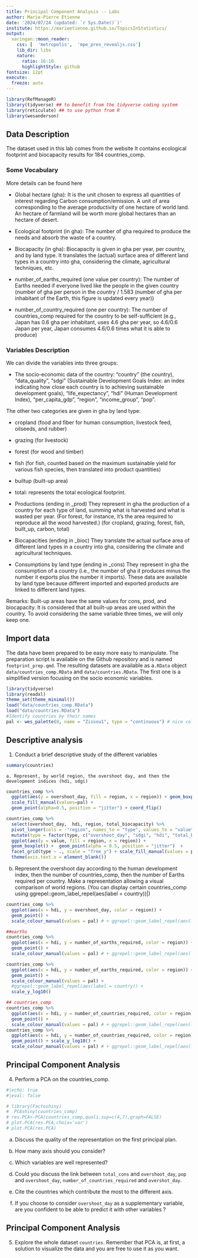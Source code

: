 ```yaml
---
title: Principal Component Analysis -- Labs
author: Marie-Pierre Etienne
date: '2024/07/24 (updated: `r Sys.Date()`)'
institute: https://marieetienne.github.io/TopicsInStatistics/
output:
  xaringan::moon_reader:
    css: [  'metropolis',  'mpe_pres_revealjs.css']
    lib_dir: libs
    nature:
      ratio: 16:10
      highlightStyle: github
fontsize: 12pt
execute: 
  freeze: auto
---
```





```r
library(RefManageR)
library(tidyverse) ## to benefit from the tidyverse coding system
library(reticulate) ## to use python from R
library(wesanderson)
```


## Data Description

The dataset used in this lab comes from the website \url{https://www.footprintnetwork.org/licenses/public-data-package-free/}
It contains ecological footprint and biocapacity results for 184 countries_comp.

### Some Vocabulary
More details can be found here \url{https://data.footprintnetwork.org/?_ga=2.237587203.280109455.1689844989-712229654.1682588383#/abouttheData}

 - Global hectare (gha): It is the unit chosen to express all quantities of interest regarding Carbon consumption/emission. A unit of area corresponding to the average productivity of one hectare of world land. An hectare of farmland will be worth more global hectares than an hectare of desert.
 - Ecological footprint (in gha): The number of gha required to produce the needs and absorb the waste of a country.
 - Biocapacity (in gha): Biocapacity is given in gha per year, per country, and by land type. It translates the (actual) surface area of different land types in a country into gha, considering the climate, agricultural techniques, etc.

  - number_of_earths_required (one value per country): The number of Earths needed if everyone lived like the people in the given country (number of gha per person in the country / 1.583 (number of gha per inhabitant of the Earth, this figure is updated every year))

  - number_of_country_required (one per country): The number of countries_comp required for the country to be self-sufficient (e.g., Japan has 0.6 gha per inhabitant, uses 4.6 gha per year, so 4.6/0.6 Japan per year, Japan consumes 4.6/0.6 times what it is able to produce)
  
### Variables Description

We can divide the variables into three groups:

  - The socio-economic data of the country:
 "country" (the country), "data_quality", "sdgi" (Sustainable Development Goals Index: an index indicating how close each country is to achieving sustainable development goals),
 "life_expectancy", "hdi" (Human Development Index), "per_capita_gdp", "region", "income_group", "pop".

 The other two categories are given in gha by land type:
 
  - cropland (food and fiber for human consumption, livestock feed, oilseeds, and rubber)
  
  - grazing (for livestock)
  
  - forest (for wood and timber)
  
  - fish (for fish, counted based on the maximum sustainable yield for various fish species, then translated into product quantities)
  
  - builtup (built-up area)
  
  - total: represents the total ecological footprint.
  
  - Productions (ending in _prod)
  They represent in gha the production of a country for each type of land, summing what is harvested and what is wasted per year. (For forest, for instance, it’s the area required to reproduce all the wood harvested.)
  (for cropland, grazing, forest, fish, built_up, carbon, total)
  
  - Biocapacities (ending in _bioc)
  They translate the actual surface area of different land types in a country into gha, considering the climate and agricultural techniques.
 
  - Consumptions by land type (ending in _cons)
  They represent in gha the consumption of a country (i.e., the number of gha it produces minus the number it exports plus the number it imports). These data are available by land type because different imported and exported products are linked to different land types.
  
  Remarks: Built-up areas have the same values for cons, prod, and biocapacity.
  It is considered that all built-up areas are used within the country.
  To avoid considering the same variable three times, we will only keep one.

## Import data
  

The data have been prepared to be easy more easy to manipulate. The preparation script is available on the Github repository and is named `footprint_prep.qmd`. The resulting datasets are  available as a`.RData` object `data/countries_comp.RData` and `data/countries.RData`. The first one is a simplified version focusing on the socio economic variables.
  
  
```r

library(tidyverse)
library(readxl)
theme_set(theme_minimal())
load("data/countries_comp.RData")
load("data/countries.RData")
#Identify countries by their names
pal <- wes_palette(8, name = "Zissou1", type = "continuous") # nice color based on wesanderson moovie
```

## Descriptive analysis
  
  1. Conduct a brief descriptive study of the different variables 

```r
summary(countries)
```
  
    a. Represent, by world region, the overshoot day, and then the development indices (hdi, sdgi)
  
    
```r
countries_comp %>% 
  ggplot(aes(y = overshoot_day, fill = region, x = region)) + geom_boxplot() + 
  scale_fill_manual(values=pal) + 
  geom_point(alpha=0.5, position = "jitter") + coord_flip()
```


```r
countries_comp %>% 
  select(overshoot_day,  hdi, region, total_biocapacity) %>% 
  pivot_longer(cols = -"region", names_to = "type", values_to = "value") %>% 
  mutate(type = factor(type, c("overshoot_day", "sdgi", "hdi", "total_biocapacity"))) %>% 
  ggplot(aes(y = value, fill = region, x = region)) + 
  geom_boxplot() +  geom_point(alpha = 0.5, position = "jitter")  +
  facet_grid(type ~ ., scale = "free_y") + scale_fill_manual(values = pal) +  scale_color_manual(values = pal) +
  theme(axis.text.x = element_blank())
```

  b. Represent the overshoot day according to the human development index, then the number of countries_comp, then the number of Earths required per country. Make a representation allowing a visual comparison of world regions. (You can display certain countries_comp using \t|ggrepel::geom_label_repel(aes(label = country))|)
  
```r
countries_comp %>% 
  ggplot(aes(x = hdi, y = overshoot_day, color = region)) + 
  geom_point() + 
  scale_colour_manual(values = pal) # + ggrepel::geom_label_repel(aes(label = country))

##earths
countries_comp %>% 
  ggplot(aes(x = hdi, y = number_of_earths_required, color = region)) + 
  geom_point() + 
  scale_colour_manual(values = pal) # + ggrepel::geom_label_repel(aes(label = country))

countries_comp %>% 
  ggplot(aes(x = hdi, y = number_of_earths_required, color = region)) + 
  geom_point() + 
  scale_colour_manual(values = pal) + 
  #ggrepel::geom_label_repel(aes(label = country)) + 
  scale_y_log10()

## countries_comp 
countries_comp %>% 
  ggplot(aes(x = hdi, y = number_of_countries_required, color = region)) + 
  geom_point() + 
  scale_colour_manual(values = pal) # + ggrepel::geom_label_repel(aes(label = country))
countries_comp %>% 
  ggplot(aes(x = hdi, y = number_of_countries_required, color = region)) + 
  geom_point() + scale_y_log10() +
  scale_colour_manual(values = pal) # + ggrepel::geom_label_repel(aes(label = country))
```
  
 

## Principal Component Analysis

4. Perform a PCA on the countries_comp.

```r
#|echo: true
#|eval: false

# library(Factoshiny)
#  PCAshiny(countries_comp)
# res.PCA<-PCA(countries_comp,quali.sup=c(4,7),graph=FALSE)
# plot.PCA(res.PCA,choix='var')
# plot.PCA(res.PCA)
```

  a. Discuss the quality of the representation on the first principal plan.
  
  b. How many axis should you consider?

  c. Which variables are well represented?
  
  d. Could you discuss the link between `total_cons` and `overshoot_day`, `pop` and `overshoot_day`, `number_of_countries_required` and `overshot_day`.
  
  e. Cite the countries which contribute the most to the different axis.
  
  f. If you choose to consider `overshoot_day` as a supplementary variable, are you confident to be able to predict it with other variables ?
  
## Principal Component Analysis

5. Explore the whole dataset `countries`. Remember that PCA is, at first, a solution to visualize the data and you are free to use it as you want. 
